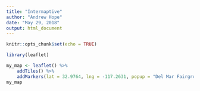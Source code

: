 ```yaml
---
title: "Intermaptive"
author: "Andrew Hope"
date: "May 29, 2018"
output: html_document
---
```


```r
knitr::opts_chunk$set(echo = TRUE)
```

```r
library(leaflet)
```

```r
my_map <- leaflet() %>% 
    addTiles() %>%
    addMarkers(lat = 32.9764, lng = -117.2631, popup = "Del Mar Fairgrounds")
my_map
```